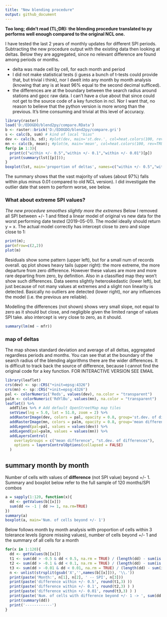 ```yaml
---
title: "New blending procedure"
output: github_document
---
```


**Too long; didn't read (TL;DR): the blending procedure translated to py performs well enough compared to the original NCL one.**

I have tested the last 2 years of monthly updates for different SPI periods. Subtracting the 
new procedure output with the existing data then looking at deltas. 
Below they are aggregated, since no relevant difference are found among periods or months.

* delta was made cell by cell, for each month and period
* I did not make statistical tests (i guess a bunch of t-tests could provide that, but trivial i think), nor I dwelt into any month by month analysis (knowing that any is at least 96% equal to the second decimal sufficed).
* the differences are at the boundary between the search radius around stations and gpcc raw data.  I can't have a clue about that since could not get to the source code of a key function in ncl. Nor I want that, no reason to believe that the python version is more wrong than the previous. It's time consuming and trivial at this level of accuracy. 

```r
library(raster)
load('D:/EDOGDO/blend2py/compare.RData')
b <- raster::brick('D:/EDOGDO/blend2py/compare.gri')
s <- calc(b, sum) # kind of local "bias" 
dev <- calc(b, sd); #plot(dev, main='st.dev.', col=heat.colors(100, rev=TRUE))
mn <- calc(b, mean); #plot(m, main='mean', col=heat.colors(100, rev=TRUE))
for(p in 1:3){
  print(c("within +/- 0.5","within +/- 0.1","within +/- 0.01")[p])
  print(summary(lst[[p]]));
}
boxplot(lst, main='proportion of deltas', names=c("within +/- 0.5","within +/- 0.1","within +/- 0.01"))
```

The summary shows that the vast majority of values (about 97%) falls within plus minus 0.01 compared to old NCL version). I did investigate the outlier date that seem to perform worse, see below.

### What about extreme SPI values?
*The new procedure smoothes slightly more the extremes*
Below I removed all SPI between +/- 1 and fitted a linear model of original vs new data for the worst performing date tested (2019-05-01). The model ideally should return y = x.
The actual model correctly has intercept close to zero and slope close to 1:

```r
print(m); 
par(mfrow=c(2,2))
plot(m)
```

Residuals show some pattern (upper left), but for a small num of records overall.
qq plot shows heavy tails (upper right): the more extreme, the more departure from zero difference. However these values are more and more rare departing from zero, by definition. Also in a classified map they won't show such differences. Data seems slightly heteroskedastic (lower left), but just because of not many values at extremes and a slight non linearity is detected. Basically no outliers are detected (lower right), nor any influences the model (i.e. the previous are reliable).

Modelling the differences (not shown) shows very small slope, not equal to zero as it should but close, and negligible given the limited range of values SPI take. also intercept is very close to zero, as it should.
```r
summary(lm(md ~ mfr))
```

### map of deltas
The map shows standard deviation and average of all deltas, aggregated regardless periods and months. 
You can see that at the boundary of the search radius of the blending algorithms there are the wider differences. It is difficult to track back the source of difference, because I cannot find the original code for a key function. FOR INTERACTIVE VERSION SEE EMAIL

```r
library(leaflet)
crs(dev) <- sp::CRS("+init=epsg:4326")
crs(mn) <- sp::CRS("+init=epsg:4326")
pal <- colorNumeric('Reds', values(dev), na.color = "transparent")
palm <- colorNumeric('RdYlBu', values(mn), na.color = "transparent")
leaflet() %>%
  addTiles %>% # Add default OpenStreetMap map tiles
  setView(lng = 5.0, lat = 51.0, zoom = 2) %>% 
  addRasterImage(dev, colors = pal, opacity = 0.8, group='st.dev. of differences') %>% 
  addRasterImage(mn, colors = palm, opacity = 0.8, group='mean difference') %>% 
  addLegend(pal=pal, values = values(dev)) %>% 
  addLegend(pal=palm, values = values(mn)) %>% 
  addLayersControl(
    overlayGroups = c("mean difference", "st.dev. of differences"),
    options = layersControlOptions(collapsed = FALSE)
  )
```

## summary month by month
Number of cells with values of **difference** (not SPI value) beyond +/- 1. Summary and boxplot below refer to the full sample of 120 months/SPI combos

```r
a = sapply(1:120, function(x){
  dd <- getValues(b[[x]])
  sum(dd <= -1 | dd >= 1, na.rm=TRUE)
})
summary(a)
boxplot(a, main='Num. of cells beyond +/- 1')
```

Below follows month by month analysis with proportion of cells within 3 tolerance levels (ignore missing values), number of cells beyond +/- 1 and the summary of all cells for a month

```r
for(x in 1:120){
  dd <- getValues(b[[x]])
  t1 <- sum(dd > -0.5 & dd < 0.5, na.rm = TRUE) / (length(dd) - sum(is.na(dd)))
  t2 <- sum(dd > -0.1 & dd < 0.1, na.rm = TRUE) / (length(dd) - sum(is.na(dd)))
  t3 <- sum(dd > -0.01 & dd < 0.01, na.rm = TRUE) / (length(dd) - sum(is.na(dd)))
  n <- unlist(strsplit(gsub('X','',names(b[[x]])), '\\.'))
  print(paste('Month:', n[1], n[2], ' -- SPI', n[3]))
  print(paste('difference within +/- 0.5', round(t1,3) ))
  print(paste('difference within +/- 0.1', round(t2,3) ) )
  print(paste('difference within +/- 0.01', round(t3,3) ) )
  print(paste('Num. of cells with difference beyond +/- 1 -> ', sum(dd <= -1 | dd >= 1, na.rm=TRUE), 'out of ', sum(!is.na(dd))))
  print(summary(dd))
  print('------------')
}
```